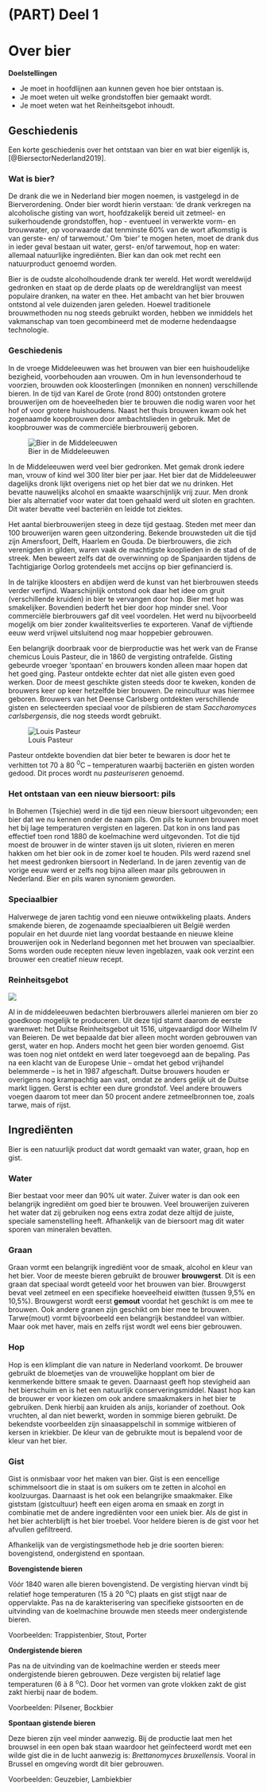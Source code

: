 # (PART) Deel 1 {-}
# Over bier

**Doelstellingen**

-  Je moet in hoofdlijnen aan kunnen geven hoe bier ontstaan is.
-  Je moet weten uit welke grondstoffen bier gemaakt wordt.
-  Je moet weten wat het Reinheitsgebot inhoudt.

## Geschiedenis

Een korte geschiedenis over het ontstaan van bier en wat bier eigenlijk is, [@BiersectorNederland2019].

### Wat is bier?

De drank die we in Nederland bier mogen noemen, is vastgelegd in de Bierverordening. Onder bier wordt hierin verstaan: ‘de drank verkregen na alcoholische gisting van wort, hoofdzakelijk bereid uit zetmeel- en suikerhoudende grondstoffen, hop - eventueel in verwerkte vorm- en brouwwater, op voorwaarde dat tenminste 60% van de wort afkomstig is van gerste- en/ of tarwemout.’ Om ‘bier’ te mogen heten, moet de drank dus in ieder geval bestaan uit water, gerst- en/of tarwemout, hop en water: allemaal natuurlijke ingrediënten. Bier kan dan ook met recht een natuurproduct genoemd worden.

Bier is de oudste alcoholhoudende drank ter wereld. Het wordt wereldwijd gedronken en staat op de derde plaats op de wereldranglijst van meest populaire dranken, na water en thee. Het ambacht van het bier brouwen ontstond al vele duizenden jaren geleden. Hoewel traditionele brouwmethoden nu nog steeds gebruikt worden, hebben we inmiddels het vakmanschap van toen gecombineerd met de moderne hedendaagse technologie.

### Geschiedenis

In de vroege Middeleeuwen was het brouwen van bier een huishoudelijke bezigheid, voorbehouden aan vrouwen. Om in hun levensonderhoud te voorzien, brouwden ook kloosterlingen (monniken en nonnen) verschillende bieren. In de tijd van Karel de Grote (rond 800) ontstonden grotere brouwerijen om de hoeveelheden bier te brouwen die nodig waren voor het hof of voor grotere huishoudens. Naast het thuis brouwen kwam ook het zogenaamde koopbrouwen door ambachtslieden in gebruik. Met de koopbrouwer was de commerciële bierbrouwerij geboren.

![Bier in de Middeleeuwen](images/bier-me.png)

In de Middeleeuwen werd veel bier gedronken. Met gemak dronk iedere man, vrouw of kind wel 300 liter bier per jaar. Het bier dat de Middeleeuwer dagelijks dronk lijkt overigens niet op het bier dat we nu drinken. Het bevatte nauwelijks alcohol en smaakte waarschijnlijk vrij zuur. Men dronk bier als alternatief voor water dat toen gehaald werd uit sloten en grachten. Dit water bevatte veel bacteriën en leidde tot ziektes.

Het aantal bierbrouwerijen steeg in deze tijd gestaag. Steden met meer dan 100 brouwerijen waren geen uitzondering. Bekende brouwsteden uit die tijd zijn Amersfoort, Delft, Haarlem en Gouda. De bierbrouwers, die zich verenigden in gilden, waren vaak de machtigste kooplieden in de stad of de streek. Men beweert zelfs dat de overwinning op de Spanjaarden tijdens de Tachtigjarige Oorlog grotendeels met accijns op bier gefinancierd is.

In de talrijke kloosters en abdijen werd de kunst van het bierbrouwen steeds verder verfijnd. Waarschijnlijk ontstond ook daar het idee om gruit (verschillende kruiden) in bier te vervangen door hop. Bier met hop was smakelijker. Bovendien bederft het bier door hop minder snel. Voor commerciële bierbrouwers gaf dit veel voordelen. Het werd nu bijvoorbeeld mogelijk om bier zonder kwaliteitsverlies te exporteren. Vanaf de vijftiende eeuw werd vrijwel uitsluitend nog maar hoppebier gebrouwen.

Een belangrijk doorbraak voor de bierproductie was het werk van de Franse chemicus Louis Pasteur, die in 1860 de vergisting ontrafelde. Gisting gebeurde vroeger ‘spontaan’ en brouwers konden alleen maar hopen dat het goed ging. Pasteur ontdekte echter dat niet alle gisten even goed werken. Door de meest geschikte gisten steeds door te kweken, konden de brouwers keer op keer hetzelfde bier brouwen. De reincultuur was hiermee geboren. Brouwers van het Deense Carlsberg ontdekten verschillende gisten en selecteerden speciaal voor de pilsbieren de stam *Saccharomyces carlsbergensis*, die nog steeds wordt gebruikt.

![Louis Pasteur](images/pasteur.png)

Pasteur ontdekte bovendien dat bier beter te bewaren is door het te verhitten tot 70 à 80 ^0^C – temperaturen waarbij bacteriën
en gisten worden gedood. Dit proces wordt nu *pasteuriseren* genoemd.

### Het ontstaan van een nieuw biersoort: pils

In Bohemen (Tsjechie) werd in die tijd een nieuw biersoort uitgevonden; een bier dat we nu kennen onder de naam pils. Om pils te kunnen brouwen moet het bij lage temperaturen vergisten en lageren. Dat kon in ons land pas effectief toen rond 1880 de koelmachine werd uitgevonden. Tot die tijd moest de brouwer in de winter staven ijs uit sloten, rivieren en meren hakken om het bier ook in de zomer koel te houden. Pils werd razend snel het meest gedronken biersoort in Nederland. In de jaren zeventig van de vorige eeuw werd er zelfs nog bijna alleen maar pils gebrouwen in Nederland. Bier en pils waren synoniem geworden.

### Speciaalbier

Halverwege de jaren tachtig vond een nieuwe ontwikkeling plaats. Anders smakende bieren, de zogenaamde speciaalbieren uit België werden populair en het duurde niet lang voordat bestaande en nieuwe kleine brouwerijen ook in Nederland begonnen met het brouwen van speciaalbier. Soms worden oude recepten nieuw leven ingeblazen, vaak ook verzint een brouwer een creatief nieuw recept.

### Reinheitsgebot

![](images/reinheitsgebot.png)

Al in de middeleeuwen bedachten bierbrouwers allerlei manieren om bier zo goedkoop mogelijk te produceren. Uit deze tijd stamt daarom de eerste warenwet: het Duitse Reinheitsgebot uit 1516, uitgevaardigd door Wilhelm IV van Beieren. De wet bepaalde dat bier alleen mocht worden gebrouwen van gerst, water en hop. Anders mocht het geen bier worden genoemd. Gist was toen nog niet ontdekt en werd later toegevoegd aan de bepaling. Pas na een klacht van de Europese Unie – omdat het gebod vrijhandel belemmerde – is het in 1987 afgeschaft. Duitse brouwers houden er overigens nog krampachtig aan vast, omdat ze anders gelijk uit de Duitse markt liggen. Gerst is echter een dure grondstof. Veel andere brouwers voegen daarom tot meer dan 50 procent andere zetmeelbronnen toe, zoals tarwe, mais of rijst.

## Ingrediënten

Bier is een natuurlijk product dat wordt gemaakt van water, graan, hop en gist.

### Water

Bier bestaat voor meer dan 90% uit water. Zuiver water is dan ook een belangrijk ingrediënt om goed bier te brouwen. Veel brouwerijen zuiveren het water dat zij gebruiken nog eens extra zodat deze altijd de juiste, speciale samenstelling heeft. Afhankelijk van de biersoort mag dit water sporen van mineralen bevatten.

### Graan

Graan vormt een belangrijk ingrediënt voor de smaak, alcohol en kleur van het bier. Voor de meeste bieren gebruikt de brouwer **brouwgerst**. Dit is een graan dat speciaal wordt geteeld voor het brouwen van bier. Brouwgerst bevat veel zetmeel en een specifieke hoeveelheid eiwitten (tussen 9,5% en 10,5%). Brouwgerst wordt eerst **gemout** voordat het geschikt is om mee te brouwen. Ook andere granen zijn geschikt om bier mee te brouwen. Tarwe(mout) vormt bijvoorbeeld een belangrijk bestanddeel van witbier. Maar ook met haver, mais en zelfs rijst wordt wel eens bier gebrouwen.

### Hop

Hop is een klimplant die van nature in Nederland voorkomt. De brouwer gebruikt de bloemetjes van de vrouwelijke hopplant om bier de kenmerkende bittere smaak te geven. Daarnaast geeft hop stevigheid aan het bierschuim en is het een natuurlijk conserveringsmiddel. Naast hop kan de brouwer er voor kiezen om ook andere smaakmakers in het bier te gebruiken. Denk hierbij aan kruiden als anijs, koriander of zoethout. Ook vruchten, al dan niet bewerkt, worden in sommige bieren gebruikt. De bekendste voorbeelden zijn sinaasappelschil in sommige witbieren of kersen in kriekbier. De kleur van de gebruikte mout is bepalend voor de kleur van het bier.

### Gist

Gist is onmisbaar voor het maken van bier. Gist is een eencellige schimmelsoort die in staat is om suikers om te zetten in alcohol en koolzuurgas. Daarnaast is het ook een belangrijke smaakmaker. Elke giststam (gistcultuur) heeft een eigen aroma en smaak en zorgt in combinatie met de andere ingrediënten voor een uniek bier. Als de gist in het bier achterblijft is het bier troebel. Voor heldere bieren is de gist voor het afvullen gefiltreerd.

Afhankelijk van de vergistingsmethode heb je drie soorten bieren: bovengistend, ondergistend en spontaan.

**Bovengistende bieren**

Vóór 1840 waren alle bieren bovengistend. De vergisting hiervan vindt bij relatief hoge temperaturen (15 à 20 ^o^C) plaats en gist stijgt naar de oppervlakte. Pas na de karakterisering van specifieke gistsoorten en de uitvinding van de koelmachine brouwde men steeds meer ondergistende bieren.

Voorbeelden: Trappistenbier, Stout, Porter

**Ondergistende bieren**

Pas na de uitvinding van de koelmachine werden er steeds meer ondergistende bieren gebrouwen. Deze vergisten bij relatief lage temperaturen (6 à 8 ^o^C). Door het vormen van grote vlokken zakt de gist zakt hierbij naar de bodem.

Voorbeelden: Pilsener, Bockbier

**Spontaan gistende bieren**

Deze bieren zijn veel minder aanwezig. Bij de productie laat men het brouwsel in een open bak staan waardoor het geïnfecteerd wordt met een wilde gist die in de lucht aanwezig is: *Brettanomyces bruxellensis*. Vooral in Brussel en omgeving wordt dit bier gebrouwen.

Voorbeelden: Geuzebier, Lambiekbier

